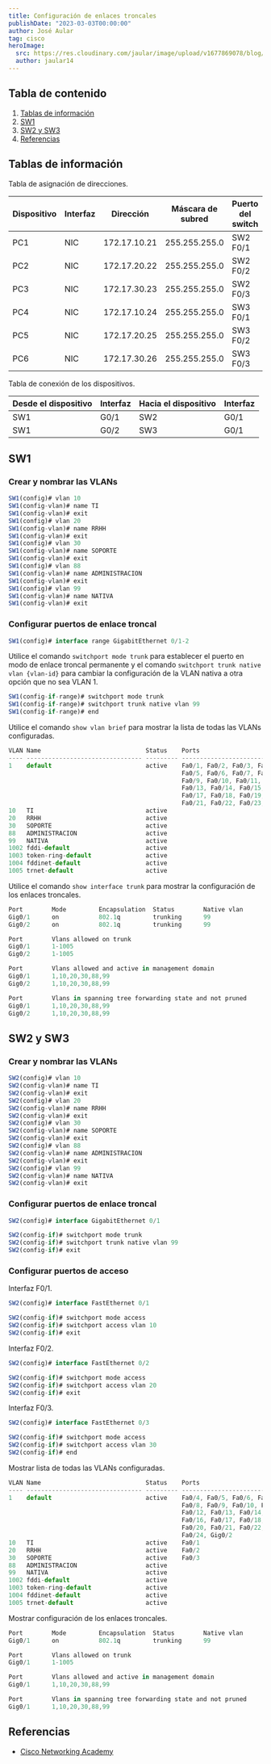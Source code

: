 ```yaml
---
title: Configuración de enlaces troncales
publishDate: "2023-03-03T00:00:00"
author: José Aular
tag: cisco
heroImage:
  src: https://res.cloudinary.com/jaular/image/upload/v1677869078/blog/configuracion-enlaces-troncales/pkt-1_fgkewc.png
  author: jaular14
---
```



## Tabla de contenido

1.  [Tablas de información](/blog/configuracion-enlaces-troncales#tablas-de-información)
2.  [SW1](/blog/configuracion-enlaces-troncales#sw1)
3.  [SW2 y SW3](/blog/configuracion-enlaces-troncales#sw2-y-sw3)
4.  [Referencias](/blog/configuracion-enlaces-troncales#referencias)

## Tablas de información

Tabla de asignación de direcciones.

| Dispositivo | Interfaz | Dirección    | Máscara de subred | Puerto del switch | VLAN |
| ----------- | -------- | ------------ | ----------------- | ----------------- | ---- |
| PC1         | NIC      | 172.17.10.21 | 255.255.255.0     | SW2 F0/1          | 10   |
| PC2         | NIC      | 172.17.20.22 | 255.255.255.0     | SW2 F0/2          | 20   |
| PC3         | NIC      | 172.17.30.23 | 255.255.255.0     | SW2 F0/3          | 30   |
| PC4         | NIC      | 172.17.10.24 | 255.255.255.0     | SW3 F0/1          | 10   |
| PC5         | NIC      | 172.17.20.25 | 255.255.255.0     | SW3 F0/2          | 20   |
| PC6         | NIC      | 172.17.30.26 | 255.255.255.0     | SW3 F0/3          | 30   |

Tabla de conexión de los dispositivos.

| Desde el dispositivo | Interfaz | Hacia el dispositivo | Interfaz |
| -------------------- | -------- | -------------------- | -------- |
| SW1                  | G0/1     | SW2                  | G0/1     |
| SW1                  | G0/2     | SW3                  | G0/1     |

## SW1

### Crear y nombrar las VLANs

```js title="SW1"
SW1(config)# vlan 10
SW1(config-vlan)# name TI
SW1(config-vlan)# exit
SW1(config)# vlan 20
SW1(config-vlan)# name RRHH
SW1(config-vlan)# exit
SW1(config)# vlan 30
SW1(config-vlan)# name SOPORTE
SW1(config-vlan)# exit
SW1(config)# vlan 88
SW1(config-vlan)# name ADMINISTRACION
SW1(config-vlan)# exit
SW1(config)# vlan 99
SW1(config-vlan)# name NATIVA
SW1(config-vlan)# exit
```

### Configurar puertos de enlace troncal

```js title="SW1"
SW1(config)# interface range GigabitEthernet 0/1-2
```

Utilice el comando `switchport mode trunk` para establecer el puerto en modo de enlace troncal permanente y el comando `switchport trunk native vlan {vlan-id}` para cambiar la configuración de la VLAN nativa a otra opción que no sea VLAN 1.

```js title="SW1"
SW1(config-if-range)# switchport mode trunk
SW1(config-if-range)# switchport trunk native vlan 99
SW1(config-if-range)# end
```

Utilice el comando `show vlan brief` para mostrar la lista de todas las VLANs configuradas.

```js title="SW1"
VLAN Name                             Status    Ports
---- -------------------------------- --------- -------------------------------
1    default                          active    Fa0/1, Fa0/2, Fa0/3, Fa0/4
                                                Fa0/5, Fa0/6, Fa0/7, Fa0/8
                                                Fa0/9, Fa0/10, Fa0/11, Fa0/12
                                                Fa0/13, Fa0/14, Fa0/15, Fa0/16
                                                Fa0/17, Fa0/18, Fa0/19, Fa0/20
                                                Fa0/21, Fa0/22, Fa0/23, Fa0/24
10   TI                               active
20   RRHH                             active
30   SOPORTE                          active
88   ADMINISTRACION                   active
99   NATIVA                           active
1002 fddi-default                     active
1003 token-ring-default               active
1004 fddinet-default                  active
1005 trnet-default                    active
```

Utilice el comando `show interface trunk` para mostrar la configuración de los enlaces troncales.

```js title="SW1"
Port        Mode         Encapsulation  Status        Native vlan
Gig0/1      on           802.1q         trunking      99
Gig0/2      on           802.1q         trunking      99

Port        Vlans allowed on trunk
Gig0/1      1-1005
Gig0/2      1-1005

Port        Vlans allowed and active in management domain
Gig0/1      1,10,20,30,88,99
Gig0/2      1,10,20,30,88,99

Port        Vlans in spanning tree forwarding state and not pruned
Gig0/1      1,10,20,30,88,99
Gig0/2      1,10,20,30,88,99
```

## SW2 y SW3

### Crear y nombrar las VLANs

```js title="SW2"
SW2(config)# vlan 10
SW2(config-vlan)# name TI
SW2(config-vlan)# exit
SW2(config)# vlan 20
SW2(config-vlan)# name RRHH
SW2(config-vlan)# exit
SW2(config)# vlan 30
SW2(config-vlan)# name SOPORTE
SW2(config-vlan)# exit
SW2(config)# vlan 88
SW2(config-vlan)# name ADMINISTRACION
SW2(config-vlan)# exit
SW2(config)# vlan 99
SW2(config-vlan)# name NATIVA
SW2(config-vlan)# exit
```

### Configurar puertos de enlace troncal

```js title="SW2"
SW2(config)# interface GigabitEthernet 0/1
```

```js title="SW2"
SW2(config-if)# switchport mode trunk
SW2(config-if)# switchport trunk native vlan 99
SW2(config-if)# exit
```

### Configurar puertos de acceso

Interfaz F0/1.

```js title="SW2"
SW2(config)# interface FastEthernet 0/1
```

```js title="SW2"
SW2(config-if)# switchport mode access
SW2(config-if)# switchport access vlan 10
SW2(config-if)# exit
```

Interfaz F0/2.

```js title="SW2"
SW2(config)# interface FastEthernet 0/2
```

```js title="SW2"
SW2(config-if)# switchport mode access
SW2(config-if)# switchport access vlan 20
SW2(config-if)# exit
```

Interfaz F0/3.

```js title="SW2"
SW2(config)# interface FastEthernet 0/3
```

```js title="SW2"
SW2(config-if)# switchport mode access
SW2(config-if)# switchport access vlan 30
SW2(config-if)# end
```

Mostrar lista de todas las VLANs configuradas.

```js title="SW2"
VLAN Name                             Status    Ports
---- -------------------------------- --------- -------------------------------
1    default                          active    Fa0/4, Fa0/5, Fa0/6, Fa0/7
                                                Fa0/8, Fa0/9, Fa0/10, Fa0/11
                                                Fa0/12, Fa0/13, Fa0/14, Fa0/15
                                                Fa0/16, Fa0/17, Fa0/18, Fa0/19
                                                Fa0/20, Fa0/21, Fa0/22, Fa0/23
                                                Fa0/24, Gig0/2
10   TI                               active    Fa0/1
20   RRHH                             active    Fa0/2
30   SOPORTE                          active    Fa0/3
88   ADMINISTRACION                   active
99   NATIVA                           active
1002 fddi-default                     active
1003 token-ring-default               active
1004 fddinet-default                  active
1005 trnet-default                    active
```

Mostrar configuración de los enlaces troncales.

```js title="SW2"
Port        Mode         Encapsulation  Status        Native vlan
Gig0/1      on           802.1q         trunking      99

Port        Vlans allowed on trunk
Gig0/1      1-1005

Port        Vlans allowed and active in management domain
Gig0/1      1,10,20,30,88,99

Port        Vlans in spanning tree forwarding state and not pruned
Gig0/1      1,10,20,30,88,99
```

## Referencias

- [Cisco Networking Academy](https://www.netacad.com/)
